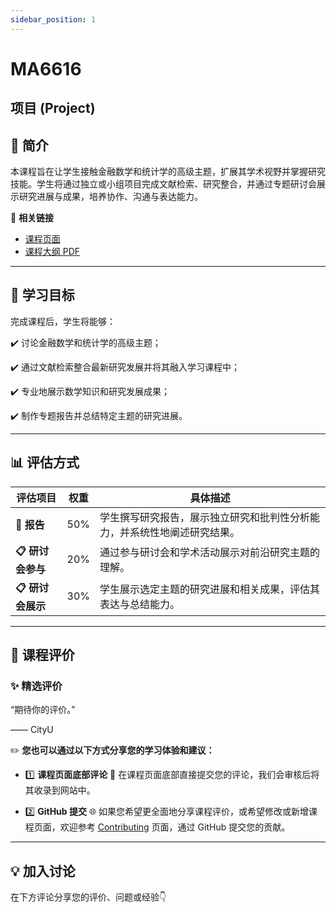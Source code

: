 ```yaml
---
sidebar_position: 1
---
```


# MA6616
## 项目 (Project)

## **📘 简介**
本课程旨在让学生接触金融数学和统计学的高级主题，扩展其学术视野并掌握研究技能。学生将通过独立或小组项目完成文献检索、研究整合，并通过专题研讨会展示研究进展与成果，培养协作、沟通与表达能力。

🔗 **相关链接**
- [课程页面](https://www.cityu.edu.hk/catalogue/pg/202425/course/MA6616.htm)
- [课程大纲 PDF](https://www.cityu.edu.hk/catalogue/pg/202425/course/MA6616.pdf)

---

## **🎯 学习目标**

完成课程后，学生将能够：

✔️ 讨论金融数学和统计学的高级主题；

✔️ 通过文献检索整合最新研究发展并将其融入学习课程中；

✔️ 专业地展示数学知识和研究发展成果；

✔️ 制作专题报告并总结特定主题的研究进展。

---

## **📊 评估方式**

| **评估项目**              | **权重** | **具体描述**                                                                                       |
|--------------------------|---------|---------------------------------------------------------------------------------------------------|
| **📂 报告**               | 50%      | 学生撰写研究报告，展示独立研究和批判性分析能力，并系统性地阐述研究结果。                                        |
| **📋 研讨会参与**           | 20%      | 通过参与研讨会和学术活动展示对前沿研究主题的理解。                                                        |
| **📋 研讨会展示**           | 30%      | 学生展示选定主题的研究进展和相关成果，评估其表达与总结能力。                                                   |

---

## **💬 课程评价**

### ✨ **精选评价**
<div className={commentStyles.commentBox}>
    <p className={commentStyles.commentText}>
        “期待你的评价。”
    </p>
    <p className={commentStyles.commentAuthor}>—— CityU</p>
</div>

✏️ **您也可以通过以下方式分享您的学习体验和建议：**

- 1️⃣ **课程页面底部评论**
💬 在课程页面底部直接提交您的评论，我们会审核后将其收录到网站中。

- 2️⃣ **GitHub 提交**
🌐 如果您希望更全面地分享课程评价，或希望修改或新增课程页面，欢迎参考 [Contributing](https://penjc.github.io/CityU/contributing) 页面，通过 GitHub 提交您的贡献。

---

## **💡 加入讨论**

在下方评论分享您的评价、问题或经验👇
<Utterances />
